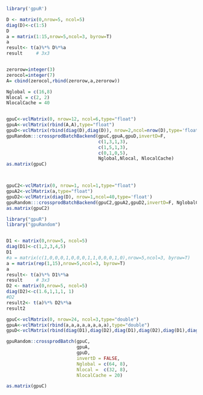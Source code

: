 <!--
%\VignetteEngine{knitr::knitr}
%\VignetteIndexEntry{crossprodBatch}
-->


```r
library('gpuR')
```


```r
D <- matrix(0,nrow=5, ncol=5)
diag(D)<-c(1:5)
D
a = matrix(1:15,nrow=5,ncol=3, byrow=T)
a
result<- t(a)%*% D%*%a
result     # 3x3


zerorow=integer(3)
zerocol=integer(7)
A= cbind(zerocol,rbind(zerorow,a,zerorow))

Nglobal = c(16,8) 
Nlocal = c(2, 2)
NlocalCache = 40


gpuC<-vclMatrix(0, nrow=12, ncol=6,type="float")   
gpuA<-vclMatrix(rbind(A,A),type="float")
gpuD<-vclMatrix(rbind(diag(D),diag(D)), nrow=2,ncol=nrow(D),type='float')
gpuRandom:::crossprodBatchBackend(gpuC,gpuA,gpuD,invertD=F, 
                                  c(1,3,1,3),
                                  c(1,5,1,3),
                                  c(0,1,0,5),
                                  Nglobal,Nlocal, NlocalCache)
as.matrix(gpuC)



gpuC2<-vclMatrix(0, nrow=1, ncol=1,type="float")
gpuA2<-vclMatrix(a,type="float")
gpuD2<-vclMatrix(diag(D), nrow=1,ncol=40,type='float')
gpuRandom:::crossprodBatchBackend(gpuC2,gpuA2,gpuD2,invertD=F, NglobalChol,NlocalChol, NlocalCache)
as.matrix(gpuC2)

```


```r
library("gpuR")
library("gpuRandom")


D1 <- matrix(0,nrow=5, ncol=5)
diag(D1)<-c(1,2,3,4,5)
D1
#a = matrix(c(1,0,0,0,1,0,0,0,1,1,0,0,0,1,0),nrow=5,ncol=3, byrow=T)
a = matrix(rep(1,15),nrow=5,ncol=3, byrow=T)
a
result<- t(a)%*% D1%*%a
result     # 3x3
D2 <- matrix(0,nrow=5, ncol=5)
diag(D2)<-c(1.6,1,1,1, 1)
#D2
result2<- t(a)%*% D2%*%a
result2

gpuC<-vclMatrix(0, nrow=24, ncol=3,type="double")   
gpuA<-vclMatrix(rbind(a,a,a,a,a,a,a,a),type="double")
gpuD<-vclMatrix(rbind(diag(D1),diag(D2),diag(D1),diag(D2),diag(D1),diag(D2),diag(D1),diag(D2)), nrow=8,ncol=nrow(D2),type='double')

gpuRandom::crossprodBatch(gpuC, 
                          gpuA,
                          gpuD,
                          invertD = FALSE,
                          Nglobal = c(64, 8), 
                          Nlocal =  c(32, 8),
                          NlocalCache = 20)

as.matrix(gpuC)

```


